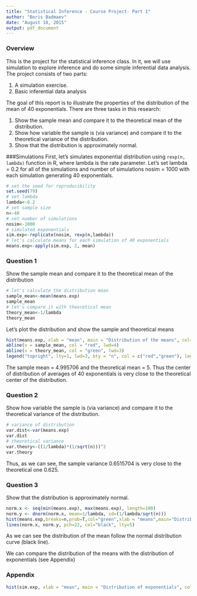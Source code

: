 ```yaml
---
title: "Statistical Inference - Course Project- Part 1"
author: "Boris Badmaev"
date: "August 18, 2015"
output: pdf_document
---
```

### Overview
This is the project for the statistical inference class. In it, we will use simulation to explore inference and do some simple inferential data analysis. The project consists of two parts:

1. A simulation exercise.
2. Basic inferential data analysis

The goal of this report is to illustrate the properties of the distribution of the mean of 40 exponentials. There are three tasks in this research:

1. Show the sample mean and compare it to the theoretical mean of the distribution.  
2. Show how variable the sample is (via variance) and compare it to the theoretical variance of the distribution.  
3. Show that the distribution is approximately normal.  

###Simulations
First, let's simulates exponential distribution using ```rexp(n, lambda)``` function in R, where lambda is the rate parameter. Let's set lambda = 0.2 for all of the simulations and number of simulations nosim = 1000 with each simulation generating 40 exponentials.
```r
# set the seed for reproducibility
set.seed(79)
# set lambda
lambda<-0.2
# set sample size
n<-40
# set number of simulations
nosim<-1000
# simulated exponentials
sim.exp<-replicate(nosim, rexp(n,lambda))
# let's calculate means for each simulation of 40 exponentials
means.exp<-apply(sim.exp, 2, mean)
```

### Question 1
Show the sample mean and compare it to the theoretical mean of the distribution

```r
# let's calculate the distribution mean
sample_mean<-mean(means.exp)
sample_mean
# let's compare it with theoretical mean
theory_mean<-1/lambda
theory_mean
```

Let's plot the distribution and show the sample and theoretical means
```r
hist(means.exp, xlab = "mean", main = "Distribution of the means", col="gray", breaks=n)
abline(v = sample_mean, col = "red", lwd=4)
abline(v = theory_mean, col = "green", lwd=3)
legend("topright", lty=1, lwd=3, bty = "n", col = c("red","green"), legend = c("Sample Mean", "Theoretical Mean"))
```
  
The sample mean = 4.995706 and the theoretical mean = 5. Thus the center of distribution of averages of 40 exponentials is very close to the theoretical center of the distribution.

### Question 2

Show how variable the sample is (via variance) and compare it to the theoretical variance of the distribution.
```r
# variance of distribution
var.dist<-var(means.exp)
var.dist
# theoretical variance
var.theory<-((1/lambda)*(1/sqrt(n)))^2
var.theory
```

Thus, as we can see, the sample variance 0.6515704 is very close to the theoretical one 0.625.

### Question 3

Show that the distribution is approximately normal.

```r
norm.x <- seq(min(means.exp), max(means.exp), length=100)
norm.y <- dnorm(norm.x, mean=1/lambda, sd=(1/lambda/sqrt(n)))
hist(means.exp,breaks=n,prob=T,col="green",xlab = "means",main="Distribution of means")
lines(norm.x, norm.y, pch=22, col="black", lty=5)
```

As we can see the distribution of the mean follow the normal distribution curve (black line).

We can compare the distribution of the means with the distribution of exponentials (see Appendix)



### Appendix

```r
hist(sim.exp, xlab = "mean", main = "Distribution of exponentials", col="lightblue", breaks=n)
```

